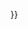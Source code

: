 {{Lang-pinyin|{{<includeonly>safesubst:</includeonly>#invoke:Pinyin|pinyin|{{{1}}}}}}}<noinclude>
{{模板文件}}
</noinclude>